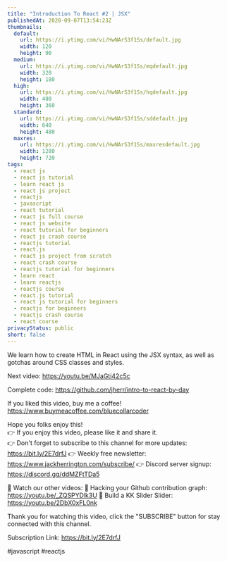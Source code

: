 ```yaml
---
title: "Introduction To React #2 | JSX"
publishedAt: 2020-09-07T13:54:23Z
thumbnails:
  default:
    url: https://i.ytimg.com/vi/HwNArS3f1Ss/default.jpg
    width: 120
    height: 90
  medium:
    url: https://i.ytimg.com/vi/HwNArS3f1Ss/mqdefault.jpg
    width: 320
    height: 180
  high:
    url: https://i.ytimg.com/vi/HwNArS3f1Ss/hqdefault.jpg
    width: 480
    height: 360
  standard:
    url: https://i.ytimg.com/vi/HwNArS3f1Ss/sddefault.jpg
    width: 640
    height: 480
  maxres:
    url: https://i.ytimg.com/vi/HwNArS3f1Ss/maxresdefault.jpg
    width: 1280
    height: 720
tags:
  - react js
  - react js tutorial
  - learn react js
  - react js project
  - reactjs
  - javascript
  - react tutorial
  - react js full course
  - react js website
  - react tutorial for beginners
  - react js crash course
  - reactjs tutorial
  - react.js
  - react js project from scratch
  - react crash course
  - reactjs tutorial for beginners
  - learn react
  - learn reactjs
  - reactjs course
  - react.js tutorial
  - react js tutorial for beginners
  - reactjs for beginners
  - reactjs crash course
  - react course
privacyStatus: public
short: false
---
```

  
  We learn how to create HTML in React using the JSX syntax, as well as gotchas around CSS classes and styles.

Next video: https://youtu.be/MJaGti42c5c

Complete code: https://github.com/jherr/intro-to-react-by-day

If you liked this video, buy me a coffee! https://www.buymeacoffee.com/bluecollarcoder

Hope you folks enjoy this!    
👉 If you enjoy this video, please like it and share it.    
👉 Don't forget to subscribe to this channel for more updates: https://bit.ly/2E7drfJ
👉 Weekly free newsletter: https://www.jackherrington.com/subscribe/
👉 Discord server signup: https://discord.gg/ddMZFtTDa5

💢 Watch our other videos:
💟 Hacking your Github contribution graph: https://youtu.be/_ZQSPYDlk3U
💟 Build a KK Slider Slider: https://youtu.be/2DbX0xFL0nk

Thank you for watching this video, click the "SUBSCRIBE" button for stay connected with this channel. 

Subscription Link:  https://bit.ly/2E7drfJ

#javascript #reactjs
  